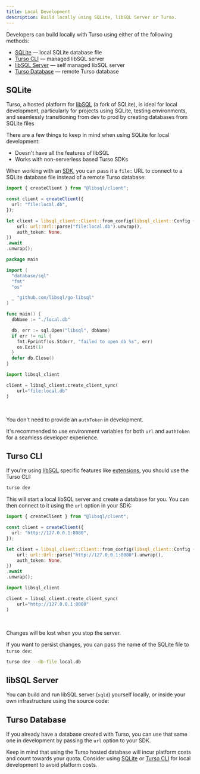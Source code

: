 ```yaml
---
title: Local Development
description: Build locally using SQLite, libSQL Server or Turso.
---
```


Developers can build locally with Turso using either of the following methods:

- [SQLite](#sqlite) &mdash; local SQLite database file
- [Turso CLI](#turso-cli) &mdash; managed libSQL server
- [libSQL Server](#libsql-server) &mdash; self managed libSQL server
- [Turso Database](#turso-database) &mdash; remote Turso database

## SQLite

Turso, a hosted platform for [libSQL](/libsql) (a fork of SQLite), is ideal for local development, particularly for projects using SQLite, testing environments, and seamlessly transitioning from dev to prod by creating databases from SQLite files

There are a few things to keep in mind when using SQLite for local development:

- Doesn't have all the features of libSQL
- Works with non-serverless based Turso SDKs

When working with an [SDK](/sdk), you can pass it a `file:` URL to connect to a SQLite database file instead of a remote Turso database:

<CodeGroup>

```ts JavaScript
import { createClient } from "@libsql/client";

const client = createClient({
  url: "file:local.db",
});
```

```rust Rust
let client = libsql_client::Client::from_config(libsql_client::Config {
    url: url::Url::parse("file:local.db").unwrap(),
    auth_token: None,
})
.await
.unwrap();
```

```go Go
package main

import (
  "database/sql"
  "fmt"
  "os"

  _ "github.com/libsql/go-libsql"
)

func main() {
  dbName := "./local.db"

  db, err := sql.Open("libsql", dbName)
  if err != nil {
    fmt.Fprintf(os.Stderr, "failed to open db %s", err)
    os.Exit(1)
  }
  defer db.Close()
}
```

```python Python
import libsql_client

client = libsql_client.create_client_sync(
    url="file:local.db"
)
```

</CodeGroup>

<br />

<Info>

You don't need to provide an `authToken` in development.

</Info>

<Info>

It's recommended to use environment variables for both `url` and `authToken` for a seamless developer experience.

</Info>

## Turso CLI

If you're using [libSQL](/libsql) specific features like [extensions](/extensions), you should use the Turso CLI:

```bash
turso dev
```

This will start a local libSQL server and create a database for you. You can then connect to it using the `url` option in your SDK:

<CodeGroup>

```ts JavaScript
import { createClient } from "@libsql/client";

const client = createClient({
  url: "http://127.0.0.1:8080",
});
```

```rust Rust
let client = libsql_client::Client::from_config(libsql_client::Config {
    url: url::Url::parse("http://127.0.0.1:8080").unwrap(),
    auth_token: None,
})
.await
.unwrap();
```

```python Python
import libsql_client

client = libsql_client.create_client_sync(
    url="http://127.0.0.1:8080"
)
```

</CodeGroup>

<br />

<Warning>

Changes will be lost when you stop the server.

</Warning>

If you want to persist changes, you can pass the name of the SQLite file to `turso dev`:

```bash
turso dev --db-file local.db
```

## libSQL Server

You can build and run libSQL server (`sqld`) yourself locally, or inside your own infrastructure using the source code:

<CardGroup cols={2}>

<Card
  title="tursodatabase/libsql"
  icon="github"
  href="https://github.com/tursodatabase/libsql"
/>

</CardGroup>

## Turso Database

If you already have a database created with Turso, you can use that same one in development by passing the `url` option to your SDK.

<Warning>

Keep in mind that using the Turso hosted database will incur platform costs and count towards your quota. Consider using [SQLite](#sqlite) or [Turso CLI](#turso-cli) for local development to avoid platform costs.

</Warning>

